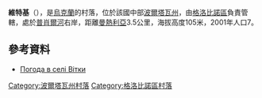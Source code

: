 {{coord|49|22|9|N|33|38|15|E|scale:100000_region:UA|display=title}}

'''維特基'''（{{lang-uk|Вітки}}），是[[烏克蘭|烏克蘭]]的村落，位於該國中部[[波爾塔瓦州|波爾塔瓦州]]，由[[格洛比諾區|格洛比諾區]]負責管轄，處於[[普肖爾河|普肖爾河]]右岸，距離[[曼熱利亞|曼熱利亞]]3.5公里，海拔高度105米，2001年人口7。

==參考資料==
* [http://weather.in.ua/ua/poltavskaja/4133 Погода в селі Вітки]

{{DEFAULTSORT:Вітки}}
[[Category:波爾塔瓦州村落|Category:波爾塔瓦州村落]]
[[Category:格洛比諾區村落|Category:格洛比諾區村落]]


{{Poltava-geo-stub}}